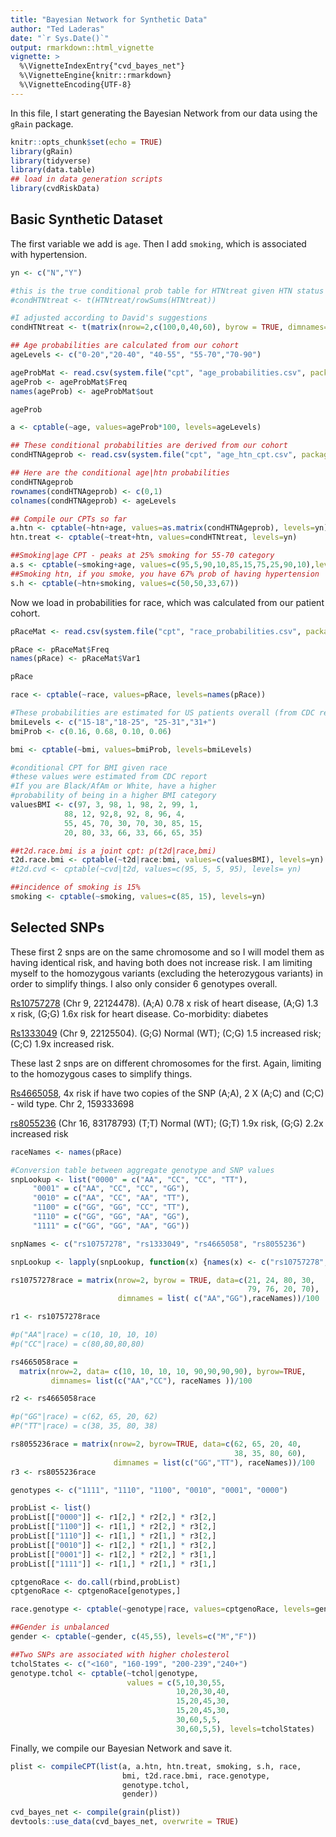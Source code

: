 ```yaml
---
title: "Bayesian Network for Synthetic Data"
author: "Ted Laderas"
date: "`r Sys.Date()`"
output: rmarkdown::html_vignette
vignette: > 
  %\VignetteIndexEntry{"cvd_bayes_net"}
  %\VignetteEngine{knitr::rmarkdown}
  %\VignetteEncoding{UTF-8}
---
```


In this file, I start generating the Bayesian Network from our data using the `gRain` package.

```r
knitr::opts_chunk$set(echo = TRUE)
library(gRain)
library(tidyverse)
library(data.table)
## load in data generation scripts
library(cvdRiskData)
```

## Basic Synthetic Dataset

The first variable we add is `age`. Then I add `smoking`, which is associated with hypertension. 

```r
yn <- c("N","Y")

#this is the true conditional prob table for HTNtreat given HTN status
#condHTNtreat <- t(HTNtreat/rowSums(HTNtreat))

#I adjusted according to David's suggestions
condHTNtreat <- t(matrix(nrow=2,c(100,0,40,60), byrow = TRUE, dimnames=list(yn,yn)))

## Age probabilities are calculated from our cohort
ageLevels <- c("0-20","20-40", "40-55", "55-70","70-90")

ageProbMat <- read.csv(system.file("cpt", "age_probabilities.csv", package="cvdRiskData"))
ageProb <- ageProbMat$Freq
names(ageProb) <- ageProbMat$out

ageProb

a <- cptable(~age, values=ageProb*100, levels=ageLevels)

## These conditional probabilities are derived from our cohort
condHTNAgeprob <- read.csv(system.file("cpt", "age_htn_cpt.csv", package="cvdRiskData"), check.names = FALSE)

## Here are the conditional age|htn probabilities
condHTNAgeprob
rownames(condHTNAgeprob) <- c(0,1)
colnames(condHTNAgeprob) <- ageLevels

## Compile our CPTs so far
a.htn <- cptable(~htn+age, values=as.matrix(condHTNAgeprob), levels=yn)
htn.treat <- cptable(~treat+htn, values=condHTNtreat, levels=yn)

##Smoking|age CPT - peaks at 25% smoking for 55-70 category
a.s <- cptable(~smoking+age, values=c(95,5,90,10,85,15,75,25,90,10),levels=yn)
##Smoking htn, if you smoke, you have 67% prob of having hypertension
s.h <- cptable(~htn+smoking, values=c(50,50,33,67))
```

Now we load in probabilities for race, which was calculated from our patient cohort.

```r
pRaceMat <- read.csv(system.file("cpt", "race_probabilities.csv", package="cvdRiskData"))

pRace <- pRaceMat$Freq
names(pRace) <- pRaceMat$Var1

pRace

race <- cptable(~race, values=pRace, levels=names(pRace))

#These probabilities are estimated for US patients overall (from CDC report)
bmiLevels <- c("15-18","18-25", "25-31","31+")
bmiProb <- c(0.16, 0.68, 0.10, 0.06)

bmi <- cptable(~bmi, values=bmiProb, levels=bmiLevels)

#conditional CPT for BMI given race
#these values were estimated from CDC report
#If you are Black/AfAm or White, have a higher 
#probability of being in a higher BMI category
valuesBMI <- c(97, 3, 98, 1, 98, 2, 99, 1,
            88, 12, 92,8, 92, 8, 96, 4,
            55, 45, 70, 30, 70, 30, 85, 15,
            20, 80, 33, 66, 33, 66, 65, 35)

##t2d.race.bmi is a joint cpt: p(t2d|race,bmi)
t2d.race.bmi <- cptable(~t2d|race:bmi, values=c(valuesBMI), levels=yn)
#t2d.cvd <- cptable(~cvd|t2d, values=c(95, 5, 5, 95), levels= yn)

##incidence of smoking is 15%
smoking <- cptable(~smoking, values=c(85, 15), levels=yn)
```

## Selected SNPs

These first 2 snps are on the same chromosome and so I will model them as having identical risk, and having both does not increase risk. I am limiting myself to the homozygous variants (excluding the heterozygous variants) in order to simplify things. I also only consider 6 genotypes overall.

[Rs10757278](http://snpedia.com/index.php/Rs10757278) (Chr 9, 22124478). (A;A) 0.78 x risk of heart disease, (A;G) 1.3 x risk, (G;G) 1.6x risk for heart disease. Co-morbidity: diabetes

[Rs1333049](http://snpedia.com/index.php/Rs1333049) (Chr 9, 22125504). (G;G) Normal (WT); (C;G) 1.5 increased risk; (C;C) 1.9x increased risk.

These last 2 snps are on different chromosomes for the first. Again, limiting to the homozygous cases to simplify things.

[Rs4665058](http://snpedia.com/index.php/Rs4665058), 4x risk if have two copies of the SNP (A;A), 2 X (A;C) and (C;C) - wild type. Chr 2, 159333698

[rs8055236](https://www.snpedia.com/index.php/Rs8055236) (Chr 16, 83178793) (T;T) Normal (WT);
(G;T) 1.9x risk, (G;G) 2.2x increased risk

```r
raceNames <- names(pRace)

#Conversion table between aggregate genotype and SNP values
snpLookup <- list("0000" = c("AA", "CC", "CC", "TT"),
     "0001" = c("AA", "CC", "CC", "GG"),
     "0010" = c("AA", "CC", "AA", "TT"),
     "1100" = c("GG", "GG", "CC", "TT"),
     "1110" = c("GG", "GG", "AA", "GG"),
     "1111" = c("GG", "GG", "AA", "GG"))

snpNames <- c("rs10757278", "rs1333049", "rs4665058", "rs8055236")

snpLookup <- lapply(snpLookup, function(x) {names(x) <- c("rs10757278", "rs1333049", "rs4665058", "rs8055236"); return(x)})

rs10757278race = matrix(nrow=2, byrow = TRUE, data=c(21, 24, 80, 30, 
                                                     79, 76, 20, 70), 
                        dimnames = list( c("AA","GG"),raceNames))/100

r1 <- rs10757278race

#p("AA"|race) = c(10, 10, 10, 10) 
#p("CC"|race) = c(80,80,80,80)

rs4665058race = 
  matrix(nrow=2, data= c(10, 10, 10, 10, 90,90,90,90), byrow=TRUE, 
         dimnames= list(c("AA","CC"), raceNames ))/100

r2 <- rs4665058race

#p("GG"|race) = c(62, 65, 20, 62)
#P("TT"|race) = c(38, 35, 80, 38)

rs8055236race = matrix(nrow=2, byrow=TRUE, data=c(62, 65, 20, 40, 
                                                  38, 35, 80, 60),
                       dimnames = list(c("GG","TT"), raceNames))/100
r3 <- rs8055236race

genotypes <- c("1111", "1110", "1100", "0010", "0001", "0000")

probList <- list()
probList[["0000"]] <- r1[2,] * r2[2,] * r3[2,]
probList[["1100"]] <- r1[1,] * r2[2,] * r3[2,]
probList[["1110"]] <- r1[1,] * r2[1,] * r3[2,]
probList[["0010"]] <- r1[2,] * r2[1,] * r3[2,]
probList[["0001"]] <- r1[2,] * r2[2,] * r3[1,]
probList[["1111"]] <- r1[1,] * r2[1,] * r3[1,]

cptgenoRace <- do.call(rbind,probList)
cptgenoRace <- cptgenoRace[genotypes,]

race.genotype <- cptable(~genotype|race, values=cptgenoRace, levels=genotypes, normalize=TRUE)

##Gender is unbalanced
gender <- cptable(~gender, c(45,55), levels=c("M","F"))

##Two SNPs are associated with higher cholesterol
tcholStates <- c("<160", "160-199", "200-239","240+")
genotype.tchol <- cptable(~tchol|genotype, 
                          values = c(5,10,30,55,
                                     10,20,30,40,
                                     15,20,45,30,
                                     15,20,45,30,
                                     30,60,5,5,
                                     30,60,5,5), levels=tcholStates)
```

Finally, we compile our Bayesian Network and save it.

```r
plist <- compileCPT(list(a, a.htn, htn.treat, smoking, s.h, race,
                         bmi, t2d.race.bmi, race.genotype, 
                         genotype.tchol,
                         gender))

cvd_bayes_net <- compile(grain(plist))
devtools::use_data(cvd_bayes_net, overwrite = TRUE)
```

